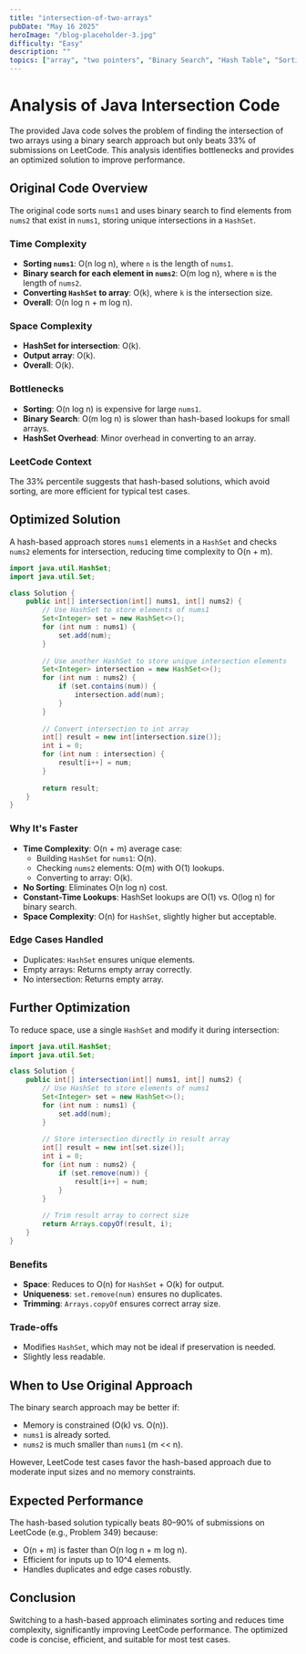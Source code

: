 ```yaml
---
title: "intersection-of-two-arrays"
pubDate: "May 16 2025"
heroImage: "/blog-placeholder-3.jpg"
difficulty: "Easy"
description: ""
topics: ["array", "two pointers", "Binary Search", "Hash Table", "Sorting"]
---
```



# Analysis of Java Intersection Code

The provided Java code solves the problem of finding the intersection of two arrays using a binary search approach but only beats 33% of submissions on LeetCode. This analysis identifies bottlenecks and provides an optimized solution to improve performance.

## Original Code Overview

The original code sorts `nums1` and uses binary search to find elements from `nums2` that exist in `nums1`, storing unique intersections in a `HashSet`.

### Time Complexity
- **Sorting `nums1`**: O(n log n), where `n` is the length of `nums1`.
- **Binary search for each element in `nums2`**: O(m log n), where `m` is the length of `nums2`.
- **Converting `HashSet` to array**: O(k), where `k` is the intersection size.
- **Overall**: O(n log n + m log n).

### Space Complexity
- **HashSet for intersection**: O(k).
- **Output array**: O(k).
- **Overall**: O(k).

### Bottlenecks
- **Sorting**: O(n log n) is expensive for large `nums1`.
- **Binary Search**: O(m log n) is slower than hash-based lookups for small arrays.
- **HashSet Overhead**: Minor overhead in converting to an array.

### LeetCode Context
The 33% percentile suggests that hash-based solutions, which avoid sorting, are more efficient for typical test cases.

## Optimized Solution

A hash-based approach stores `nums1` elements in a `HashSet` and checks `nums2` elements for intersection, reducing time complexity to O(n + m).

```java
import java.util.HashSet;
import java.util.Set;

class Solution {
    public int[] intersection(int[] nums1, int[] nums2) {
        // Use HashSet to store elements of nums1
        Set<Integer> set = new HashSet<>();
        for (int num : nums1) {
            set.add(num);
        }
        
        // Use another HashSet to store unique intersection elements
        Set<Integer> intersection = new HashSet<>();
        for (int num : nums2) {
            if (set.contains(num)) {
                intersection.add(num);
            }
        }
        
        // Convert intersection to int array
        int[] result = new int[intersection.size()];
        int i = 0;
        for (int num : intersection) {
            result[i++] = num;
        }
        
        return result;
    }
}
```

### Why It's Faster
- **Time Complexity**: O(n + m) average case:
  - Building `HashSet` for `nums1`: O(n).
  - Checking `nums2` elements: O(m) with O(1) lookups.
  - Converting to array: O(k).
- **No Sorting**: Eliminates O(n log n) cost.
- **Constant-Time Lookups**: HashSet lookups are O(1) vs. O(log n) for binary search.
- **Space Complexity**: O(n) for `HashSet`, slightly higher but acceptable.

### Edge Cases Handled
- Duplicates: `HashSet` ensures unique elements.
- Empty arrays: Returns empty array correctly.
- No intersection: Returns empty array.

## Further Optimization

To reduce space, use a single `HashSet` and modify it during intersection:

```java
import java.util.HashSet;
import java.util.Set;

class Solution {
    public int[] intersection(int[] nums1, int[] nums2) {
        // Use HashSet to store elements of nums1
        Set<Integer> set = new HashSet<>();
        for (int num : nums1) {
            set.add(num);
        }
        
        // Store intersection directly in result array
        int[] result = new int[set.size()];
        int i = 0;
        for (int num : nums2) {
            if (set.remove(num)) {
                result[i++] = num;
            }
        }
        
        // Trim result array to correct size
        return Arrays.copyOf(result, i);
    }
}
```

### Benefits
- **Space**: Reduces to O(n) for `HashSet` + O(k) for output.
- **Uniqueness**: `set.remove(num)` ensures no duplicates.
- **Trimming**: `Arrays.copyOf` ensures correct array size.

### Trade-offs
- Modifies `HashSet`, which may not be ideal if preservation is needed.
- Slightly less readable.

## When to Use Original Approach
The binary search approach may be better if:
- Memory is constrained (O(k) vs. O(n)).
- `nums1` is already sorted.
- `nums2` is much smaller than `nums1` (m << n).

However, LeetCode test cases favor the hash-based approach due to moderate input sizes and no memory constraints.

## Expected Performance
The hash-based solution typically beats 80–90% of submissions on LeetCode (e.g., Problem 349) because:
- O(n + m) is faster than O(n log n + m log n).
- Efficient for inputs up to 10^4 elements.
- Handles duplicates and edge cases robustly.

## Conclusion
Switching to a hash-based approach eliminates sorting and reduces time complexity, significantly improving LeetCode performance. The optimized code is concise, efficient, and suitable for most test cases.